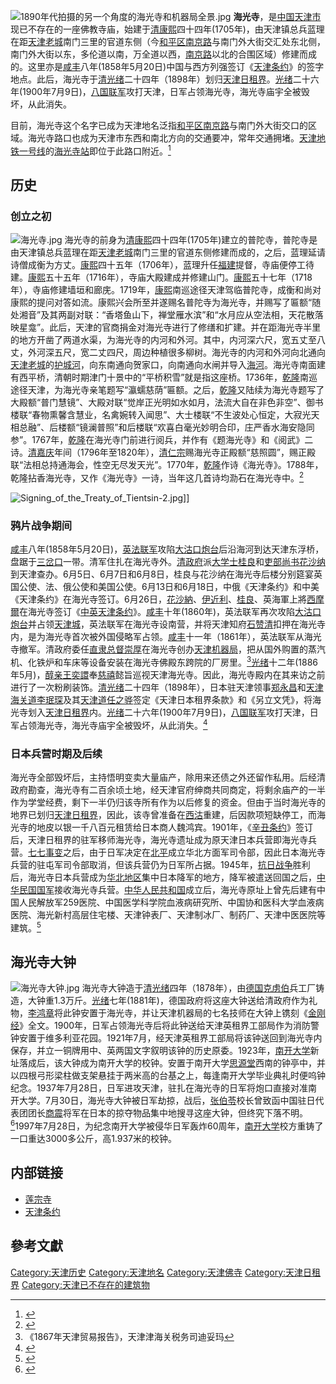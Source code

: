 {{about|天津寺庙建筑|天津地铁站|海光寺站}}
[[File:1890年代拍摄的另一个角度的海光寺和机器局全景.jpg|thumb]]
'''海光寺'''，是[[中国|中国]][[天津市|天津市]]现已不存在的一座佛教寺庙，始建于[[清|清]][[康熙|康熙]]四十四年(1705年)，由天津镇总兵蓝理在距[[天津老城|天津老城]]南门三里的官道东侧（今[[和平区_(天津市)|和平区]][[南京路_(天津)|南京路]]与南门外大街交汇处东北侧，南门外大街以东，多伦道以南，万全道以西，[[南京路_(天津)|南京路]]以北的合围区域）修建而成的。这里亦是[[咸丰|咸丰]]八年(1858年5月20日)中国与西方列强签订《[[天津条约|天津条约]]》的签字地点。此后，海光寺于[[清|清]][[光绪|光绪]]二十四年（1898年）划归[[天津日租界|天津日租界]]。[[光绪|光绪]]二十六年(1900年7月9日)，[[八国联军|八国联军]]攻打天津，日军占领海光寺，海光寺庙宇全被毁坏，从此消失。

目前，海光寺这个名字已成为天津地名泛指[[和平区_(天津市)|和平区]][[南京路_(天津)|南京路]]与南门外大街交口的区域。海光寺路口也成为天津市东西和南北方向的交通要冲，常年交通拥堵。[[天津地铁一号线|天津地铁一号线]]的[[海光寺站|海光寺站]]即位于此路口附近。<ref>{{Cite web |url=http://tianjin.enorth.com.cn/system/2004/11/18/000906242.shtml |title=《话说天津》·海光寺 |access-date=2011-04-29 |archive-date=2021-03-10 |archive-url=https://web.archive.org/web/20210310020239/http://tianjin.enorth.com.cn/system/2004/11/18/000906242.shtml |dead-url=no }}</ref>

== 历史 ==
=== 创立之初 ===
[[File:海光寺.jpg|thumb]]
海光寺的前身为[[清|清]][[康熙|康熙]]四十四年(1705年)建立的普陀寺，普陀寺是由天津镇总兵蓝理在距[[天津老城|天津老城]]南门三里的官道东侧修建而成的，之后，蓝理延请诗僧成衡为方丈。[[康熙|康熙]]四十五年（1706年），蓝理升任[[福建|福建]]提督，寺庙便停工待建。[[康熙|康熙]]五十五年（1716年），寺庙大殿建成并修建山门。[[康熙|康熙]]五十七年（1718年），寺庙修建墙垣和廊庑。1719年，[[康熙|康熙]]南巡途径天津驾临普陀寺，成衡和尚对康熙的提问对答如流。康熙兴会所至并遂赐名普陀寺为海光寺，并赐写了匾额“随处湘音”及其两副对联：“香塔鱼山下，禅堂雁水滨”和“水月应从空法相，天花散落映星龛”。此后，天津的官商捐金对海光寺进行了修缮和扩建。并在距海光寺半里的地方开凿了两道水渠，为海光寺的内河和外河。其中，内河深六尺，宽五丈至八丈，外河深五尺，宽二丈四尺，周边种植很多柳树。海光寺的内河和外河向北通向[[天津老城|天津老城]]的[[护城河|护城河]]，向东南通向贺家口，向南通向水闸并导入[[海河|海河]]。海光寺南面建有西平桥，清朝时期津门十景中的“平桥积雪”就是指这座桥。1736年，[[乾隆|乾隆]]南巡途径天津，为海光寺亲笔题写“瀛蠕慈荫”匾额。之后，[[乾隆|乾隆]]又陆续为海光寺题写了大殿额“普门慧镜”、大殿对联“觉岸正光明如水如月，法流大自在非色非空”、御书楼联“春物熏馨含慧业，名禽婉转入闻思”、大士楼联“不生波处心恒定，大寂光天相总融”、后楼额“镜澜普照”和后楼联“欢喜白毫光妙明合印，庄严香水海安隐同参”。1767年，[[乾隆|乾隆]]在海光寺门前进行阅兵，并作有《题海光寺》和《阅武》二诗。[[清|清]][[嘉庆|嘉庆]]年间（1796年至1820年），[[清仁宗|清仁宗]]赐海光寺正殿额“慈照圆”，赐正殿联“法相总持通海会，性空无尽发天光”。1770年，[[乾隆|乾隆]]作诗《海光寺》。1788年，乾隆拈香海光寺，又作《海光寺》一诗，当年这几首诗均泐石在海光寺中。<ref>{{Cite web |url=http://tianjin.enorth.com.cn/system/2003/11/27/000675311.shtml |title=海光寺 |access-date=2011-04-29 |archive-date=2021-01-18 |archive-url=https://web.archive.org/web/20210118153439/http://tianjin.enorth.com.cn/system/2003/11/27/000675311.shtml |dead-url=no }}</ref>

[[File:Signing_of_the_Treaty_of_Tientsin-2.jpg|thumb]]]]
=== 鸦片战争期间 ===
[[咸丰|咸丰]]八年(1858年5月20日)，[[英法联军|英法联军]]攻陷[[大沽口炮台|大沽口炮台]]后沿海河到达天津东浮桥，盘踞于[[三岔河口|三岔口]]一带。清军住扎在海光寺外。[[清政府|清政府]]派[[大学士|大学士]][[桂良|桂良]]和[[吏部尚书|吏部尚书]][[花沙纳|花沙纳]]到天津查办。6月5日、6月7日和6月8日，桂良与花沙纳在海光寺后楼分别筵宴英国公使、法、俄公使和美国公使。6月13日和6月18日，中俄《天津条约》和中美《天津条约》在海光寺签订。6月26日，[[花沙納|花沙納]]、[[伊近利|伊近利]]、[[桂良|桂良]]、英海軍上將[[西馬糜各厘|西摩爾]]在海光寺签订《[[中英天津条约|中英天津条约]]》。[[咸丰|咸丰]]十年(1860年)，英法联军再次攻陷[[大沽口炮台|大沽口炮台]]并占领[[天津老城|天津城]]，英法联军在海光寺设南营，并将天津知府[[石赞清|石赞清]]扣押在海光寺内，是为海光寺首次被外国侵略军占领。[[咸丰|咸丰]]十一年（1861年），英法联军从海光寺撤军。清政府委任[[直隶总督|直隶总督]][[崇厚|崇厚]]在海光寺创办[[天津机器局|天津机器局]]，把从国外购置的蒸汽机、化铁炉和车床等设备安装在海光寺佛殿东跨院的厂房里。<ref>《1867年天津贸易报告》，天津津海关税务司迪妥玛</ref>[[光绪|光绪]]十二年(1886年5月)，[[醇亲王|醇亲王]][[奕譞|奕譞]]奉[[慈禧|慈禧]]懿旨巡视天津海光寺。因此，海光寺殿内在其来访之前进行了一次粉刷装饰。[[清|清]][[光绪|光绪]]二十四年（1898年），日本驻天津领事[[郑永昌|郑永昌]]和[[天津海关道|天津海关道]][[李珉琛|李珉琛]]及其[[天津道|天津道]][[任之骅|任之骅]]签定《天津日本租界条款》和《另立文凭》，将海光寺划入[[天津日租界|天津日租界]]内。[[光绪|光绪]]二十六年(1900年7月9日)，[[八国联军|八国联军]]攻打天津，日军占领海光寺，海光寺庙宇全被毁坏，从此消失。<ref>{{Cite web |url=http://news.sina.com.cn/c/2003-06-16/00241173493.shtml |title=“海光寺”三个字是康熙写的 |access-date=2011-04-29 |archive-date=2021-01-18 |archive-url=https://web.archive.org/web/20210118153457/http://news.sina.com.cn/c/2003-06-16/00241173493.shtml |dead-url=no }}</ref>

=== 日本兵营时期及后续 === 
海光寺全部毁坏后，主持悟明变卖大量庙产，除用来还债之外还留作私用。后经清政府勘查，海光寺有二百余顷土地，经天津官府绅商共同商定，将剩余庙产的一半作为学堂经费，剩下一半仍归该寺所有作为以后修复的资金。但由于当时海光寺的地界已划归[[天津日租界|天津日租界]]，因此，该寺曾准备在[[西沽|西沽]]重建，后因款项短缺停工，而海光寺的地皮以银一千八百元租赁给日本商人魏鸿宾。1901年，《[[辛丑条约|辛丑条约]]》签订后，天津日租界的驻军移师海光寺，海光寺遗址成为原天津日本兵营即海光寺兵营。[[七七事变|七七事变]]之后，由于日军决定在[[北平|北平]]成立华北方面军司令部，因此日本海光寺兵营的驻屯军司令部取消，但该兵营仍为日军所占据。1945年，[[抗日战争|抗日战争]]胜利后，海光寺日本兵营成为[[华北地区|华北地区]]集中日本降军的地方，降军被遣送回国之后，[[中华民国国军|中华民国国军]]接收海光寺兵营。[[中华人民共和国|中华人民共和国]]成立后，海光寺原址上曾先后建有中国人民解放军259医院、中国医学科学院血液病研究所、中国协和医科大学血液病医院、海光新村高层住宅楼、天津钟表厂、天津制冰厂、制药厂、天津中医医院等建筑。<ref>{{Cite web |url=http://www.tjdag.gov.cn/tjdag/wwwroot/root/template/main/jgsl/gsfq_article.shtml?id=4641 |title=天津租界的驻军 |access-date=2011-04-29 |archive-date=2016-03-05 |archive-url=https://web.archive.org/web/20160305171946/http://tjdag.gov.cn/tjdag/wwwroot/root/template/main/jgsl/gsfq_article.shtml?id=4641 |dead-url=yes }}</ref>

== 海光寺大钟 ==
[[File:海光寺大钟.jpg|thumb]]
海光寺大钟造于[[清|清]][[光绪|光绪]]四年（1878年），由[[德国|德国]][[克虏伯|克虏伯]]兵工厂铸造，大钟重1.3万斤。[[光绪|光绪]]七年(1881年)，德国政府将这座大钟送给清政府作为礼物，[[李鸿章|李鸿章]]将此钟安置于海光寺，并让天津机器局的七名技师在大钟上镌刻《[[金刚经|金刚经]]》全文。1900年，日军占领海光寺后将此钟送给天津英租界工部局作为消防警钟安置于维多利亚花园。1921年7月，经天津英租界工部局将该钟送回到海光寺内保存，并立一铜牌用中、英两国文字叙明该钟的历史原委。1923年，[[南开大学|南开大学]]新址落成后，该大钟成为南开大学的校钟。安置于南开大学[[思源堂|思源堂]]西南的钟亭中，并以四根弓形梁柱做支架悬挂于两米高的台基之上，每逢南开大学毕业典礼时便呜钟纪念。1937年7月28日，日军进攻天津，驻扎在海光寺的日军将炮口直接对准南开大学。7月30日，海光寺大钟被日军劫掠，战后，[[张伯苓|张伯苓]]校长曾致函中国驻日代表团团长[[商震|商震]]将军在日本的掠夺物品集中地搜寻这座大钟，但终究下落不明。<ref>{{Cite web |url=http://www.tjhp.gov.cn/servlet/ContentServer?cid=1105670179305&pagename=tjhp%2FPage%2Fsub-t46&c=Page |title=古刹海光寺 |access-date=2011-04-29 |archive-date=2015-07-24 |archive-url=https://web.archive.org/web/20150724184626/http://www.tjhp.gov.cn/servlet/ContentServer?cid=1105670179305&pagename=tjhp%2FPage%2Fsub-t46&c=Page |dead-url=yes }}</ref>1997年7月28日，为纪念南开大学被侵华日军轰炸60周年，[[南开大学|南开大学]]校方重铸了一口重达3000多公斤，高1.937米的校钟。

== 内部链接 ==
*[[莲宗寺|莲宗寺]]
*[[天津条约|天津条约]]

==參考文獻==
{{Reflist}}

{{老天津卫}}
{{天津近代历史文化专题}}
{{天津市原有兵营}}

[[Category:天津历史|Category:天津历史]]
[[Category:天津地名|Category:天津地名]]
[[Category:天津佛寺|Category:天津佛寺]]
[[Category:天津日租界|Category:天津日租界]]
[[Category:天津已不存在的建筑物|Category:天津已不存在的建筑物]]